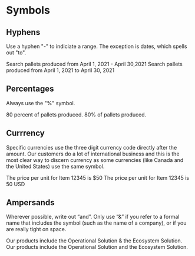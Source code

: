 # Symbols

## Hyphens

Use a hyphen "-" to indiciate a range. The exception is dates, which spells out "to".

<NoExample>
  Search pallets produced from April 1, 2021 - April 30,2021
</NoExample>
<YesExample>
  Search pallets produced from April 1, 2021 to April 30, 2021
</YesExample>

## Percentages

Always use the "%" symbol.

<NoExample>80 percent of pallets produced.</NoExample>
<YesExample>80% of pallets produced.</YesExample>

## Currrency

Specific currencies use the three digit currency code directly after the amount. Our customers do a lot of international business and this is the most clear way to discern currency as some currencies (like Canada and the United States) use the same symbol.

<NoExample>The price per unit for Item 12345 is $50</NoExample>
<YesExample>The price per unit for Item 12345 is 50 USD</YesExample>

## Ampersands

Wherever possible, write out “and”. Only use “&” if you refer to a formal name that includes the symbol (such as the name of a company), or if you are really tight on space.

<NoExample>
  Our products include the Operational Solution & the Ecosystem Solution.
</NoExample>
<YesExample>
  Our products include the Operational Solution and the Ecosystem Solution.
</YesExample>
